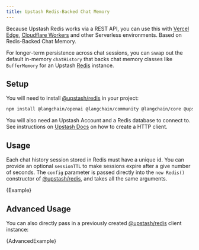 ```yaml
---
title: Upstash Redis-Backed Chat Memory
---
```


Because Upstash Redis works via a REST API, you can use this with [Vercel Edge](https://vercel.com/docs/concepts/functions/edge-functions/edge-runtime), [Cloudflare Workers](https://developers.cloudflare.com/workers/) and other Serverless environments.
Based on Redis-Backed Chat Memory.

For longer-term persistence across chat sessions, you can swap out the default in-memory `chatHistory` that backs chat memory classes like `BufferMemory` for an Upstash [Redis](https://redis.io/) instance.

## Setup

You will need to install [@upstash/redis](https://github.com/upstash/upstash-redis) in your project:


<IntegrationInstallTooltip></IntegrationInstallTooltip>

```bash npm2yarn
npm install @langchain/openai @langchain/community @langchain/core @upstash/redis
```

You will also need an Upstash Account and a Redis database to connect to. See instructions on [Upstash Docs](https://docs.upstash.com/redis) on how to create a HTTP client.

## Usage

Each chat history session stored in Redis must have a unique id. You can provide an optional `sessionTTL` to make sessions expire after a give number of seconds.
The `config` parameter is passed directly into the `new Redis()` constructor of [@upstash/redis](https://docs.upstash.com/redis/sdks/javascriptsdk/overview), and takes all the same arguments.


<CodeBlock language="typescript">{Example}</CodeBlock>

## Advanced Usage

You can also directly pass in a previously created [@upstash/redis](https://docs.upstash.com/redis/sdks/javascriptsdk/overview) client instance:


<CodeBlock language="typescript">{AdvancedExample}</CodeBlock>
